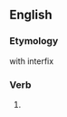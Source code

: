 ==English==

===Etymology===
{{compound|en|mimic|-ed}} with {{af|en|-k-}} interfix

===Verb===
{{head|en|verb form}}

# {{en-past of|mimic}}